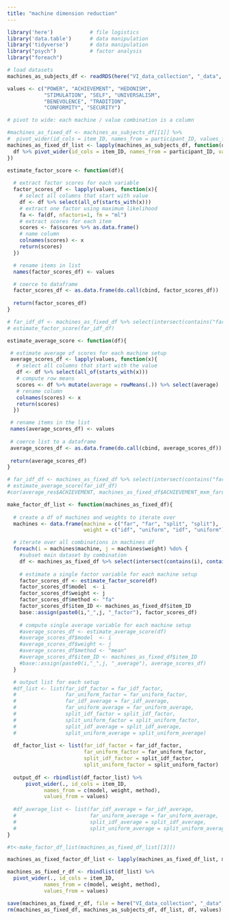 ```yaml
---
title: "machine dimension reduction"
---
```


```r
library('here')            # file logistics
library('data.table')      # data manipulation
library('tidyverse')       # data manipulation
library("psych")           # factor analysis
library("foreach")

# load datasets
machines_as_subjects_df <- readRDS(here("VI_data_collection", "_data", "machine_response_data", "machines_as_subjects_df.RDS"))

values <- c("POWER", "ACHIEVEMENT", "HEDONISM", 
            "STIMULATION", "SELF", "UNIVERSALISM", 
            "BENEVOLENCE", "TRADITION", 
            "CONFORMITY", "SECURITY")
```

```r
# pivot to wide: each machine / value combination is a column

#machines_as_fixed_df <- machines_as_subjects_df[[1]] %>%
#  pivot_wider(id_cols = item_ID, names_from = participant_ID, values_from = all_of(values))
machines_as_fixed_df_list <- lapply(machines_as_subjects_df, function(df){
  df %>% pivot_wider(id_cols = item_ID, names_from = participant_ID, values_from = all_of(values))
})
```


```r
estimate_factor_score <- function(df){
  
  # extract factor scores for each variable
  factor_scores_df <- lapply(values, function(x){
    # select all columns that start with value
    df <- df %>% select(all_of(starts_with(x)))
    # extract one factor using maximum likelihood
    fa <- fa(df, nfactors=1, fm = "ml")
    # extract scores for each item
    scores <- fa$scores %>% as.data.frame()
    # name column
    colnames(scores) <- x
    return(scores)
  })

  # rename items in list
  names(factor_scores_df) <- values

  # coerce to dataframe
  factor_scores_df <- as.data.frame(do.call(cbind, factor_scores_df))
  
  return(factor_scores_df)
}

# far_idf_df <- machines_as_fixed_df %>% select(intersect(contains("far"), contains("idf")))
# estimate_factor_score(far_idf_df)
```

```r
estimate_average_score <- function(df){

 # estimate average of scores for each machine setup 
 average_scores_df <- lapply(values, function(x){
   # select all columns that start with the value
   df <- df %>% select(all_of(starts_with(x)))
   # compute row means
   scores <- df %>% mutate(average = rowMeans(.)) %>% select(average)
   # rename column
   colnames(scores) <- x
   return(scores)
  })

 # rename items in the list
 names(average_scores_df) <- values
 
 # coerce list to a dataframe
 average_scores_df <- as.data.frame(do.call(cbind, average_scores_df))
 
 return(average_scores_df)
}

# far_idf_df <- machines_as_fixed_df %>% select(intersect(contains("far"), contains("idf")))
# estimate_average_score(far_idf_df)
#cor(average_res$ACHIEVEMENT, machines_as_fixed_df$ACHIEVEMENT_mxm_faruqui_0_idf_weight_lyrics)
```

```r
make_factor_df_list <- function(machines_as_fixed_df){
  
  # create a df of machines and weights to iterate over
  machines <- data.frame(machine = c("far", "far", "split", "split"), 
                         weight = c("idf", "uniform", "idf", "uniform"))

  # iterate over all combinations in machines df
  foreach(i = machines$machine, j = machines$weight) %do% {
    #subset main dataset by combination
    df <- machines_as_fixed_df %>% select(intersect(contains(i), contains(j)))
    
    # estimate a single factor variable for each machine setup
    factor_scores_df <- estimate_factor_score(df)
    factor_scores_df$model  <- i
    factor_scores_df$weight <- j
    factor_scores_df$method <- "fa"
    factor_scores_df$item_ID <- machines_as_fixed_df$item_ID
    base::assign(paste0(i,"_",j, "_factor"), factor_scores_df)
  
    # compute single average variable for each machine setup
    #average_scores_df <- estimate_average_score(df)
    #average_scores_df$model  <- i
    #average_scores_df$weight <- j
    #average_scores_df$method <- "mean"
    #average_scores_df$item_ID <- machines_as_fixed_df$item_ID
    #base::assign(paste0(i,"_",j, "_average"), average_scores_df)
  }

  # output list for each setup  
  #df_list <- list(far_idf_factor = far_idf_factor, 
  #                far_uniform_factor = far_uniform_factor, 
  #                far_idf_average = far_idf_average, 
  #                far_uniform_average = far_uniform_average, 
  #                split_idf_factor = split_idf_factor, 
  #                split_uniform_factor = split_uniform_factor, 
  #                split_idf_average = split_idf_average, 
  #                split_uniform_average = split_uniform_average)
  
  df_factor_list <- list(far_idf_factor = far_idf_factor, 
                         far_uniform_factor = far_uniform_factor, 
                         split_idf_factor = split_idf_factor, 
                         split_uniform_factor = split_uniform_factor)
  
  output_df <- rbindlist(df_factor_list) %>%
      pivot_wider(., id_cols = item_ID, 
            names_from = c(model, weight, method), 
            values_from = values)
  
  #df_average_list <- list(far_idf_average = far_idf_average, 
  #                        far_uniform_average = far_uniform_average, 
  #                        split_idf_average = split_idf_average, 
  #                        split_uniform_average = split_uniform_average)
}

#t<-make_factor_df_list(machines_as_fixed_df_list[[3]])
```

```r
machines_as_fixed_factor_df_list <- lapply(machines_as_fixed_df_list, make_factor_df_list)
```


```r
machines_as_fixed_r_df <- rbindlist(df_list) %>%
  pivot_wider(., id_cols = item_ID, 
            names_from = c(model, weight, method), 
            values_from = values)

save(machines_as_fixed_r_df, file = here("VI_data_collection", "_data","intermediary_data", "machines_as_fixed_r_df.RDS"))
rm(machines_as_fixed_df, machines_as_subjects_df, df_list, df, values)
```

